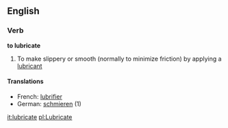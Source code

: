 ==English==

===Verb===
'''to lubricate'''
# To make slippery or smooth (normally to minimize friction) by applying a [[lubricant]]
====Translations====
*French: [[lubrifier]]
*German: [[schmieren]] (1)

[[it:lubricate]]
[[pl:Lubricate]]